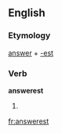 ==English==

===Etymology===
[[answer]] + [[-est]]

===Verb===
'''answerest'''

# {{context|archaic}} {{second-person singular of|answer}}

[[fr:answerest]]